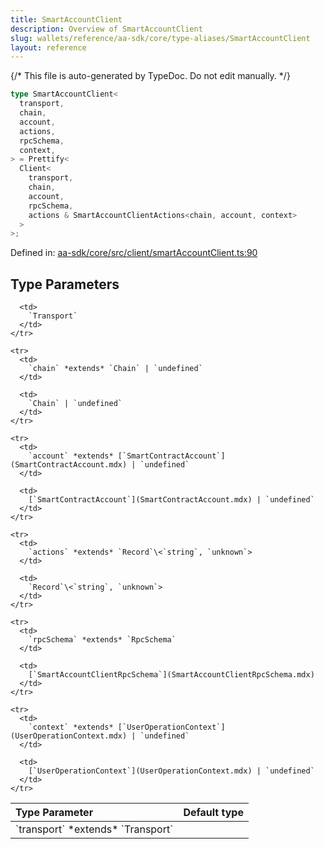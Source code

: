 ```yaml
---
title: SmartAccountClient
description: Overview of SmartAccountClient
slug: wallets/reference/aa-sdk/core/type-aliases/SmartAccountClient
layout: reference
---
```


{/* This file is auto-generated by TypeDoc. Do not edit manually. */}

```ts
type SmartAccountClient<
  transport,
  chain,
  account,
  actions,
  rpcSchema,
  context,
> = Prettify<
  Client<
    transport,
    chain,
    account,
    rpcSchema,
    actions & SmartAccountClientActions<chain, account, context>
  >
>;
```

Defined in: [aa-sdk/core/src/client/smartAccountClient.ts:90](https://github.com/alchemyplatform/aa-sdk/blob/17aad1f572375d42a06c7e3238078a88a435d459/aa-sdk/core/src/client/smartAccountClient.ts#L90)

## Type Parameters

<table>
  <thead>
    <tr>
      <th align="left">Type Parameter</th>
      <th align="left">Default type</th>
    </tr>
  </thead>

  <tbody>
    <tr>
      <td>
        `transport` *extends* `Transport`
      </td>

      <td>
        `Transport`
      </td>
    </tr>

    <tr>
      <td>
        `chain` *extends* `Chain` | `undefined`
      </td>

      <td>
        `Chain` | `undefined`
      </td>
    </tr>

    <tr>
      <td>
        `account` *extends* [`SmartContractAccount`](SmartContractAccount.mdx) | `undefined`
      </td>

      <td>
        [`SmartContractAccount`](SmartContractAccount.mdx) | `undefined`
      </td>
    </tr>

    <tr>
      <td>
        `actions` *extends* `Record`\<`string`, `unknown`>
      </td>

      <td>
        `Record`\<`string`, `unknown`>
      </td>
    </tr>

    <tr>
      <td>
        `rpcSchema` *extends* `RpcSchema`
      </td>

      <td>
        [`SmartAccountClientRpcSchema`](SmartAccountClientRpcSchema.mdx)
      </td>
    </tr>

    <tr>
      <td>
        `context` *extends* [`UserOperationContext`](UserOperationContext.mdx) | `undefined`
      </td>

      <td>
        [`UserOperationContext`](UserOperationContext.mdx) | `undefined`
      </td>
    </tr>

  </tbody>
</table>
